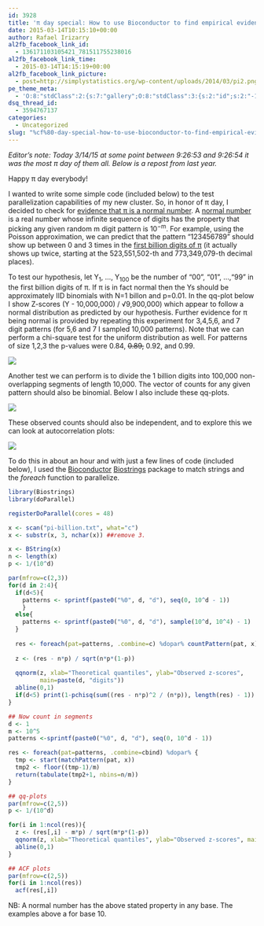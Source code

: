```yaml
---
id: 3928
title: 'π day special: How to use Bioconductor to find empirical evidence in support of π being a normal number'
date: 2015-03-14T10:15:10+00:00
author: Rafael Irizarry
al2fb_facebook_link_id:
  - 136171103105421_781511755238016
al2fb_facebook_link_time:
  - 2015-03-14T14:15:19+00:00
al2fb_facebook_link_picture:
  - post=http://simplystatistics.org/wp-content/uploads/2014/03/pi2.png
pe_theme_meta:
  - 'O:8:"stdClass":2:{s:7:"gallery";O:8:"stdClass":3:{s:2:"id";s:2:"-1";s:5:"width";s:0:"";s:6:"height";s:0:"";}s:5:"video";O:8:"stdClass":1:{s:2:"id";s:2:"-1";}}'
dsq_thread_id:
  - 3594767137
categories:
  - Uncategorized
slug: "%cf%80-day-special-how-to-use-bioconductor-to-find-empirical-evidence-in-support-of-%cf%80-being-a-normal-number"
---
```


_Editor's note: Today 3/14/15 at some point between 9:26:53 and 9:26:54 it was the most π day of them all. Below is a repost from last year._

Happy π day everybody!

I wanted to write some simple code (included below) to the test parallelization capabilities of my new cluster. So, in honor of π day, I decided to check for [evidence that π is a normal number](http://www.davidhbailey.com/dhbpapers/normality.pdf). A [normal number](http://en.wikipedia.org/wiki/Normal_number) is a real number whose infinite sequence of digits has the property that picking any given random m digit pattern is 10<sup>−m</sup>. For example, using the Poisson approximation, we can predict that the pattern "123456789" should show up between 0 and 3 times in the [first billion digits of π](http://stuff.mit.edu/afs/sipb/contrib/pi/) (it actually shows up twice, starting at the 523,551,502-th and 773,349,079-th decimal places).

To test our hypothesis, let Y<sub>1</sub>, ..., Y<sub>100</sub> be the number of "00", "01", ...,"99" in the first billion digits of π. If π is in fact normal then the Ys should be approximately IID binomials with N=1 billon and p=0.01. In the qq-plot below I show Z-scores (Y - 10,000,000) / √9,900,000) which appear to follow a normal distribution as predicted by our hypothesis. Further evidence for π being normal is provided by repeating this experiment for 3,4,5,6, and 7 digit patterns (for 5,6 and 7 I sampled 10,000 patterns). Note that we can perform a chi-square test for the uniform distribution as well. For patterns of size 1,2,3 the p-values were 0.84, <del>0.89,</del> 0.92, and 0.99.

![](https://raw.githubusercontent.com/simplystats/simplystats.github.io/master/wp-content/uploads/2014/03/pi2.png)

Another test we can perform is to divide the 1 billion digits into 100,000 non-overlapping segments of length 10,000. The vector of counts for any given pattern should also be binomial. Below I also include these qq-plots.

![](https://raw.githubusercontent.com/simplystats/simplystats.github.io/master/wp-content/uploads/2014/03/pi21.png)

These observed counts should also be independent, and to explore this we can look at autocorrelation plots:


![](https://raw.githubusercontent.com/simplystats/simplystats.github.io/master/wp-content/uploads/2014/03/piacf1.png)

To do this in about an hour and with just a few lines of code (included below), I used the [Bioconductor](http://www.bioconductor.org/) [Biostrings](http://www.bioconductor.org/packages/release/bioc/html/Biostrings.html) package to match strings and the _foreach_ function to parallelize.

```r
library(Biostrings)
library(doParallel)

registerDoParallel(cores = 48)

x <- scan("pi-billion.txt", what="c")
x <- substr(x, 3, nchar(x)) ##remove 3.

x <- BString(x)
n <- length(x)
p <- 1/(10^d)

par(mfrow=c(2,3))
for(d in 2:4){
  if(d<5){
    patterns <- sprintf(paste0("%0", d, "d"), seq(0, 10^d - 1))
    } 
  else{
    patterns <- sprintf(paste0("%0", d, "d"), sample(10^d, 10^4) - 1)
  }
  
  res <- foreach(pat=patterns, .combine=c) %dopar% countPattern(pat, x)
  
  z <- (res - n*p) / sqrt(n*p*(1-p))
  
  qqnorm(z, xlab="Theoretical quantiles", ylab="Observed z-scores",
         main=paste(d, "digits"))
  abline(0,1)
  if(d<5) print(1-pchisq(sum((res - n*p)^2 / (n*p)), length(res) - 1))
}

## Now count in segments
d <- 1
m <- 10^5
patterns <-sprintf(paste0("%0", d, "d"), seq(0, 10^d - 1))

res <- foreach(pat=patterns, .combine=cbind) %dopar% { 
  tmp <- start(matchPattern(pat, x))
  tmp2 <- floor((tmp-1)/m)
  return(tabulate(tmp2+1, nbins=n/m))
}

## qq-plots
par(mfrow=c(2,5))
p <- 1/(10^d)

for(i in 1:ncol(res)){
  z <- (res[,i] - m*p) / sqrt(m*p*(1-p))
  qqnorm(z, xlab="Theoretical quantiles", ylab="Observed z-scores", main=paste(i-1))
  abline(0,1)
}

## ACF plots
par(mfrow=c(2,5))
for(i in 1:ncol(res)) 
  acf(res[,i])
```

NB: A normal number has the above stated property in any base. The examples above a for base 10.
